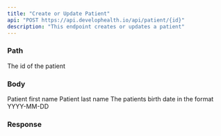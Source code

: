 ```yaml
---
title: "Create or Update Patient"
api: "POST https://api.develophealth.io/api/patient/{id}"
description: "This endpoint creates or updates a patient"
---
```


### Path

<ParamField path="id" type="string">
  The id of the patient
</ParamField>

### Body

<ParamField body="first_name" type="string">
  Patient first name
</ParamField>

<ParamField body="last_name" type="string">
  Patient last name
</ParamField>

<ParamField body="birth_date" type="string">
  The patients birth date in the format YYYY-MM-DD
</ParamField>

### Response

<Snippet file="patient-response.mdx" />

<Snippet file="patient-response-example.mdx" />
